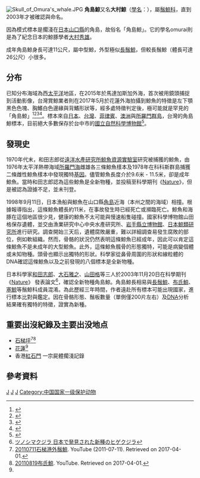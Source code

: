 {{Speciesbox
| status = DD
| status_system = iucn3.1
| image =Balaenoptera omurai, Madagascar - Royal Society Open Science 1.jpg
| image_width = 250px
| genus = Balaenoptera
| species = omurai
| authority = Wada ''et al.'', 2003
| range_map = Distribución de los rorcuales de Omura.jpg
| range_map_width = 250px
}}
[[File:Skull_of_Omura's_whale.JPG|thumb]]
'''角島鯨'''又名'''大村鯨'''（[[學名|學名]]：{{lang|la|''Balaenoptera omurai''}}），屬[[鬚鯨科|鬚鯨科]]，直到2003年才被確認與命名。

因為模式標本是擱淺在[[日本|日本]][[山口縣|山口縣]]的角島，故俗名「角島鯨」。它的學名omurai則是為了紀念日本的鯨豚學者[[大村秀雄|大村秀雄]]。

成年角島鯨身長可達11公尺，屬中型鯨，外型極似[[長鬚鯨|長鬚鯨]]，但較長鬚鯨（體長可達26公尺）小很多。

==分布==
已知分布海域為西[[太平洋|太平洋]]地區，在2015年於馬達加斯加外海，首次被用鏡頭捕捉到活動影像，台灣賞鯨業者則在2017年5月於花蓮外海拍攝到鯨魚的特徵是左下顎黑色色塊、胸鰭白色邊緣與背鰭形狀等，經多處特徵判定後，極可能就是罕見的「角島鯨」<ref>{{Cite web |url=http://news.ltn.com.tw/news/life/breakingnews/2074444 |title=角島鯨花蓮外海現蹤 |access-date=2017-05-22 |archive-date=2019-12-07 |archive-url=https://web.archive.org/web/20191207135346/https://news.ltn.com.tw/news/life/breakingnews/2074444 |dead-url=no }}</ref><ref>{{Cite web |url=https://udn.com/news/story/7470/2477010 |title=有片／全球最神祕 角島鯨花蓮出沒！ |access-date=2017-05-25 |archive-date=2019-09-16 |archive-url=https://web.archive.org/web/20190916140828/https://udn.com/news/story/7470/2477010 |dead-url=no }}</ref><ref>{{Cite web |url=http://www.chinatimes.com/realtimenews/20170521002318-260405 |title=角島鯨花蓮現蹤跡 全球罕見 |access-date=2017-05-25 |archive-date=2019-12-06 |archive-url=https://web.archive.org/web/20191206053242/https://www.chinatimes.com/realtimenews/20170521002318-260405 |dead-url=no }}</ref><ref name=花蓮>{{Cite web |url=http://hk.apple.nextmedia.com/international/art/20170522/20029134 |title=極罕「角島鯨」現身花蓮外海 |access-date=2017-05-25 |archive-date=2017-09-30 |archive-url=https://web.archive.org/web/20170930030552/http://hk.apple.nextmedia.com/international/art/20170522/20029134 |dead-url=no }}</ref>。標本來自[[日本|日本]]、[[台灣|台灣]]、[[菲律賓|菲律賓]]、[[澳洲|澳洲]]與[[所羅門群島|所羅門群島]]，台灣的角島鯨標本，目前絕大多數保存於台中市的[[國立自然科學博物館|國立自然科學博物館]]<ref>{{Cite web |url=http://web2.nmns.edu.tw/Exhibits/94/whale/w2.htm |title=21世紀新發現的大型鯨—角島鯨 |access-date=2015-10-20 |archive-date=2019-09-15 |archive-url=https://web.archive.org/web/20190915181837/http://web2.nmns.edu.tw/Exhibits/94/whale/w2.htm |dead-url=no }}</ref>。

== 發現史 ==
1970年代末，和田志郎從[[遠洋水產研究所|遠洋水產研究所]][[鯨魚資源實驗室|鯨魚資源實驗室]]研究被捕獲的鯨魚，由1976年太平洋熱帶海域[[所羅門海|所羅門海]]雌雄各三條鯨魚樣本及1978年在科科斯群島捕獲二條雌性鯨魚樣本中發現獨特[[基因|基因]]。儘管鯨魚長度介於9.6米 - 11.5米，卻是成年鯨魚。當時和田志郎認為這些鯨魚是全新物種，並投稿至科學期刊《[[Nature|Nature]]》，但是被認為證據不足，並未刊登。

1998年9月11日，日本漁船與鯨魚在山口縣[[角島|角島]]近海（本州之間的海域）相撞。根據報導指出，這條鯨魚體長約11米，在事故發生時已經死亡或瀕臨死亡。鯨魚和海豚在這個地區很少見，健康的鯨魚不太可能與慢速船隻碰撞。國家科學博物館山田格保存遺體，並交由漁業研究中心中央水產研究所、[[岩手縣立博物館|岩手縣立博物館]]、[[日本鯨類研究所|日本鯨類研究所]]進行研究。調查開始三天后，遺體腐敗嚴重，難以詳細調查易發生腐敗的部位，例如軟組織。然而，骨骼的狀況仍然表明這條鯨魚已經成年，因此可以肯定這條鯨魚不是未成年的大型鯨魚。此外，這條鯨魚髖骨的形態獨特，可能是病變個體或未知物種。頭骨也顯示出獨特的形狀。科學家從鼻骨周圍的形狀和線粒體的DNA確認這條鯨魚以及之前發現的八個標本是全新物種。

日本科學家[[和田志郎|和田志郎]]、[[大石雅之|大石雅之]]、[[山田格|山田格]]等三人於2003年11月20日在科學期刊《[[Nature|Nature]]》 發表論文<ref>[http://svrsh2.kahaku.go.jp/tsunoshima/index.html ツノシマクジラ 日本で発見された新種のヒゲクジラ]{{dead link|date=2018年4月 |bot=InternetArchiveBot |fix-attempted=yes }}</ref>，確認全新物種角島鯨。角島鯨長相易與[[長鬚鯨|長鬚鯨]]、[[布氏鯨|布氏鯨]]、[[塞鯨|塞鯨]]等鬚鯨科成員混淆。為此歷經三年時間，作者遠赴所有標本可能出現國家，進行標本比對與鑑定。因在骨骼形態、鬚板數量（單側僅200片左右）及[[DNA|DNA]]分析結果確有獨特的特徵，證實為新種。

== 重要出沒紀錄及主要出没地点 ==
*[[石梯坪|石梯坪]]<ref>[https://www.youtube.com/watch?v=i8P00D0ZDDU 20110711石梯港外鬚鯨]. YouTube (2011-07-11). Retrieved on 2017-04-01.</ref><ref>[https://www.youtube.com/watch?v=hQ3z8CNz4iE 20110819布氏鯨]. YouTube. Retrieved on 2017-04-01.</ref>
*[[花蓮縣|花蓮]]<ref name=花蓮 />
*香港[[紅石門|紅石門]]        一宗屍體擱淺記錄

==參考資料==
{{Commons category|Balaenoptera omurai}}
{{reflist}}

{{Baleen whales}}
{{Taxonbar|from=Q854309}}

[[Category:IUCN红色名录数据缺乏物种|J]]
[[Category:鬚鯨屬|J]]
[[Category:2003年描述的动物|J]]
[[Category:中国国家一级保护动物|Category:中国国家一级保护动物]]